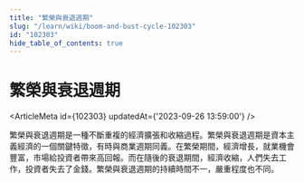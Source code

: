 ```yaml
---
title: "繁榮與衰退週期"
slug: "/learn/wiki/boom-and-bust-cycle-102303"
id: "102303"
hide_table_of_contents: true
---
```



# 繁榮與衰退週期

<ArticleMeta id={102303} updatedAt={'2023-09-26 13:59:00'} />
<div className='border-solid border-b border-t-0 my-4 border-[var(--ifm-color-gray-300)]' />

繁榮與衰退週期是一種不斷重複的經濟擴張和收縮過程。繁榮與衰退週期是資本主義經濟的一個關鍵特徵，有時與商業週期同義。在繁榮期間，經濟增長，就業機會豐富，市場給投資者帶來高回報。而在隨後的衰退期間，經濟收縮，人們失去工作，投資者失去了金錢。繁榮與衰退週期的持續時間不一，嚴重程度也不同。
